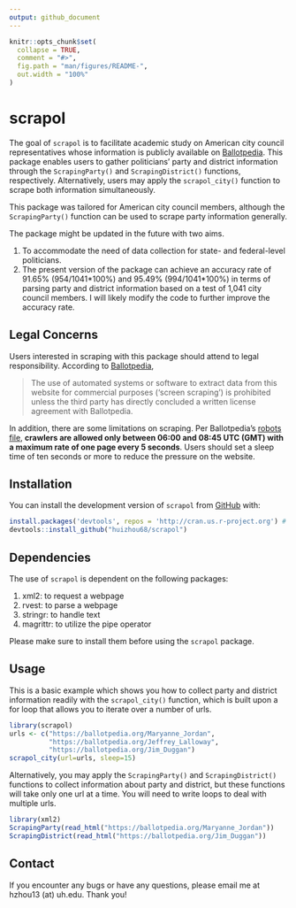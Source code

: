 ```yaml
---
output: github_document
---
```


<!-- README.md is generated from README.Rmd. Please edit that file -->

```r
knitr::opts_chunk$set(
  collapse = TRUE,
  comment = "#>",
  fig.path = "man/figures/README-",
  out.width = "100%"
)
```

# scrapol

<!-- badges: start -->
<!-- badges: end -->

The goal of `scrapol` is to facilitate academic study on American city council representatives whose information is publicly available on [Ballotpedia](https://ballotpedia.org/). This package enables users to gather politicians' party and district information through the `ScrapingParty()` and `ScrapingDistrict()` functions, respectively. Alternatively, users may apply the `scrapol_city()` function to scrape both information simultaneously.

This package was tailored for American city council members, although the `ScrapingParty()` function can be used to scrape party information generally. 

The package might be updated in the future with two aims.

1. To accommodate the need of data collection for state- and federal-level politicians.
2. The present version of the package can achieve an accuracy rate of 91.65%  (954/1041\*100%) and 95.49% (994/1041\*100%) in terms of parsing party and district information based on a test of 1,041 city council members. I will likely modify the code to further improve the accuracy rate.

## Legal Concerns

Users interested in scraping with this package should attend to legal responsibility. According to [Ballotpedia](https://ballotpedia.org/Ballotpedia:General_disclaimer),

> The use of automated systems or software to extract data from this website for commercial purposes ('screen scraping') is prohibited unless the third party has directly concluded a written license agreement with Ballotpedia.

In addition, there are some limitations on scraping. Per Ballotpedia's [robots file](https://ballotpedia.org/robots.txt), **crawlers are allowed only between 06:00 and 08:45 UTC (GMT) with a maximum rate of one page every 5 seconds**. Users should set a sleep time of ten seconds or more to reduce the pressure on the website.

## Installation

You can install the development version of `scrapol` from [GitHub](https://github.com/) with:

``` r
install.packages('devtools', repos = 'http://cran.us.r-project.org') # if not already installed
devtools::install_github("huizhou68/scrapol")
```

## Dependencies

The use of `scrapol` is dependent on the following packages:

1. xml2: to request a webpage
2. rvest: to parse a webpage
3. stringr: to handle text
4. magrittr: to utilize the pipe operator


Please make sure to install them before using the `scrapol` package.

## Usage

This is a basic example which shows you how to collect party and district information readily with the `scrapol_city()` function, which is built upon a for loop that allows you to iterate over a number of urls.

```r
library(scrapol)
urls <- c("https://ballotpedia.org/Maryanne_Jordan",
          "https://ballotpedia.org/Jeffrey_Lalloway",
          "https://ballotpedia.org/Jim_Duggan")
scrapol_city(url=urls, sleep=15)
```

Alternatively, you may apply the `ScrapingParty()` and `ScrapingDistrict()` functions to collect information about party and district, but these functions will take only one url at a time. You will need to write loops to deal with multiple urls.

```r
library(xml2)
ScrapingParty(read_html("https://ballotpedia.org/Maryanne_Jordan"))
ScrapingDistrict(read_html("https://ballotpedia.org/Jim_Duggan"))
```

## Contact

If you encounter any bugs or have any questions, please email me at hzhou13 (at) uh.edu. Thank you!
